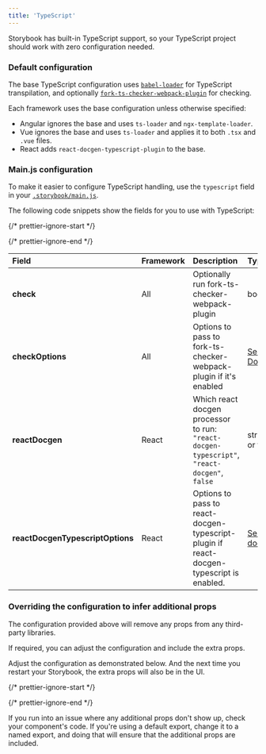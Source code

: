 ```yaml
---
title: 'TypeScript'
---
```


Storybook has built-in TypeScript support, so your TypeScript project should work with zero configuration needed.

### Default configuration

The base TypeScript configuration uses [`babel-loader`](https://webpack.js.org/loaders/babel-loader/) for TypeScript transpilation, and optionally [`fork-ts-checker-webpack-plugin`](https://github.com/TypeStrong/fork-ts-checker-webpack-plugin/blob/v4.1.6/README.md#options) for checking.

Each framework uses the base configuration unless otherwise specified:

* Angular ignores the base and uses `ts-loader` and `ngx-template-loader`.
* Vue ignores the base and uses `ts-loader` and applies it to both `.tsx` and `.vue` files.
* React adds `react-docgen-typescript-plugin` to the base.

### Main.js configuration

To make it easier to configure TypeScript handling, use the `typescript` field in your [`.storybook/main.js`](./overview.mdx#configure-story-rendering).

The following code snippets show the fields for you to use with TypeScript:

{/* prettier-ignore-start */}

<CodeSnippets path="storybook-main-add-ts-config.md" />

{/* prettier-ignore-end */}

| Field                            | Framework | Description                                                                                 | Type                                                                                                              |
| :------------------------------- | :-------- | :------------------------------------------------------------------------------------------ | :---------------------------------------------------------------------------------------------------------------- |
| **check**                        | All       | Optionally run fork-ts-checker-webpack-plugin                                               | boolean                                                                                                           |
| **checkOptions**                 | All       | Options to pass to fork-ts-checker-webpack-plugin if it's enabled                           | [See Docs](https://github.com/TypeStrong/fork-ts-checker-webpack-plugin/blob/v4.1.6/README.md#options)            |
| **reactDocgen**                  | React     | Which react docgen processor to run: `"react-docgen-typescript"`, `"react-docgen"`, `false` | string or false                                                                                                   |
| **reactDocgenTypescriptOptions** | React     | Options to pass to react-docgen-typescript-plugin if react-docgen-typescript is enabled.    | [See docs](https://github.com/hipstersmoothie/react-docgen-typescript-plugin)                                     |

### Overriding the configuration to infer additional props

The configuration provided above will remove any props from any third-party libraries.

If required, you can adjust the configuration and include the extra props.

Adjust the configuration as demonstrated below. And the next time you restart your Storybook, the extra props will also be in the UI.

{/* prettier-ignore-start */}

<CodeSnippets path="storybook-main-extend-ts-config.md" />

{/* prettier-ignore-end */}

<div class="aside">
  If you run into an issue where any additional props don't show up, check your component's code. If you're using a default export, change it to a named export, and doing that will ensure that the additional props are included.
</div>

